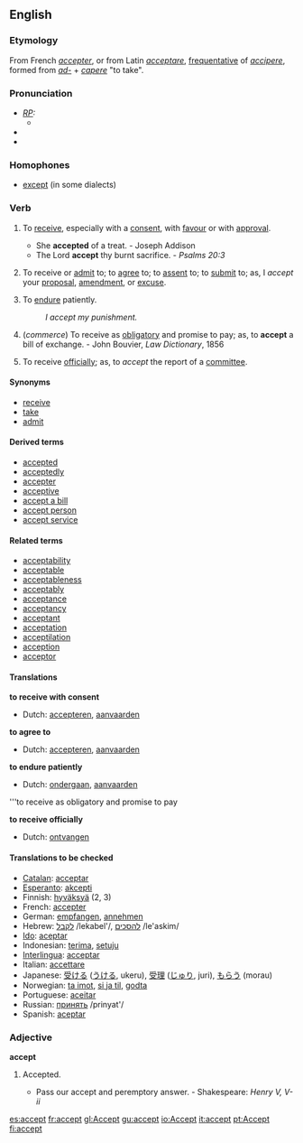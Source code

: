 ==English==
===Etymology===
From French ''[[accepter]]'', or from Latin ''[[acceptare]]'', [[frequentative]] of ''[[accipere]]'', formed from ''[[ad-]]'' + ''[[capere]]'' "to take".

===Pronunciation===
* ''[[RP]]:''
** {{IPA|/əkˈsept/}}
*{{audio|en-us-accept.ogg|Audio (US)}}
*{{audio|En-uk-accept.ogg|Audio (UK)}}

===Homophones===
*[[except]] (in some dialects)

===Verb===
{{en-infl-reg-consonant|accept||}}
# {{transitive}} To [[receive]], especially with a [[consent]], with [[favour]] or with [[approval]].
#* She '''accepted''' of a treat. - Joseph Addison
#* The Lord '''accept''' thy burnt sacrifice. - ''Psalms 20:3''
# {{transitive}} To receive or [[admit]] to; to [[agree]] to; to [[assent]] to; to [[submit]] to; as, I ''accept'' your [[proposal]], [[amendment]], or [[excuse]].
# {{transitive}} To [[endure]] patiently.
#: ''I accept my punishment.''
# {{transitive}} (''commerce'') To receive as [[obligatory]] and promise to pay; as, to '''accept''' a bill of exchange. - John Bouvier, ''Law Dictionary'', 1856
# {{transitive}} To receive [[officially]]; as, to ''accept'' the report of a [[committee]].

====Synonyms====
* [[receive]]
* [[take]]
* [[admit]]

====Derived terms====
* [[accepted]]
* [[acceptedly]]
* [[accepter]]
* [[acceptive]]
* [[accept a bill]]
* [[accept person]]
* [[accept service]]

====Related terms====
* [[acceptability]]
* [[acceptable]]
* [[acceptableness]]
* [[acceptably]]
* [[acceptance]]
* [[acceptancy]]
* [[acceptant]]
* [[acceptation]]
* [[acceptilation]]
* [[acception]]
* [[acceptor]]

====Translations====
'''to receive with consent'''
{{top}}
* Dutch: [[accepteren]], [[aanvaarden]]
{{mid}}
{{bottom}}

'''to agree to'''
{{top}}
* Dutch: [[accepteren]], [[aanvaarden]]
{{mid}}
{{bottom}}

'''to endure patiently'''
{{top}}
* Dutch: [[ondergaan]], [[aanvaarden]]
{{mid}}
{{bottom}}

'''to receive as obligatory and promise to pay
{{top}}
{{mid}}
{{bottom}}

'''to receive officially'''
{{top}}
* Dutch: [[ontvangen]]
{{mid}}
{{bottom}}

====Translations to be checked====
{{checktrans}}
*[[Catalan]]: [[acceptar]]
*[[Esperanto]]: [[akcepti]]
*Finnish: [[hyväksyä]] (2, 3)
*French: [[accepter]]
*German: [[empfangen]], [[annehmen]]
*Hebrew: [[:he:לקבל|לקבל]] /lekabel'/, [[:he:להסכים|להסכים]] /le'askim/
*[[Ido]]: [[aceptar]]
*Indonesian: [[terima]], [[setuju]]
*[[Interlingua]]: [[acceptar]]
*Italian: [[accettare]]
*Japanese: [[受ける]] ([[うける]], ukeru), [[受理]] ([[じゅり]], juri), [[もらう]] (morau)
*Norwegian: [[ta imot]], [[si ja til]], [[godta]]
*Portuguese: [[aceitar]]
*Russian: [[:ru:принять|принять]] /prinyat'/
*Spanish: [[aceptar]]

===Adjective===
'''accept'''
# {{obsolete}} Accepted.
#* Pass our accept and peremptory answer. - Shakespeare: ''Henry V, V-ii''

{{webster}}

[[es:accept]]
[[fr:accept]]
[[gl:Accept]]
[[gu:accept]]
[[io:Accept]]
[[it:accept]]
[[pt:Accept]]
[[fi:accept]]